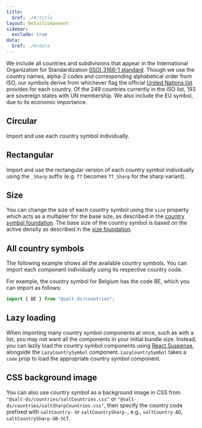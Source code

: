 ```yaml
---
title:
  $ref: ./#/title
layout: DetailComponent
sidebar:
  exclude: true
data:
  $ref: ./#/data
---
```


We include all countries and subdivisions that appear in the International Organization for Standardization [(ISO) 3166-1 standard](https://en.wikipedia.org/wiki/List_of_ISO_3166_country_codes). Though we use the country names, alpha-2 codes and corresponding alphabetical order from ISO, our symbols derive from whichever flag the official [United Nations list](https://data.un.org/en/index.html) provides for each country. Of the 249 countries currently in the ISO list, 193 are sovereign states with UN membership. We also include the EU symbol, due to its economic importance.

## Circular

Import and use each country symbol individually.

<LivePreview componentName="country-symbol" exampleName="BasicUsage" />

## Rectangular

Import and use the rectangular version of each country symbol individually using the `_Sharp` suffix (e.g. `TT` becomes `TT_Sharp` for the sharp variant).

<LivePreview componentName="country-symbol" exampleName="SharpVariants" />

## Size

You can change the size of each country symbol using the `size` property which acts as a multiplier for the base size, as described in the [country symbol foundation](/salt/foundations/assets/country-symbols). The base size of the country symbol is based on the active density as described in the [size foundation](/salt/foundations/size).

<LivePreview componentName="country-symbol" exampleName="Size" />

## All country symbols

The following example shows all the available country symbols. You can import each component individually using its respective country code.

For example, the country symbol for Belgium has the code BE, which you can import as follows:

```jsx
import { BE } from "@salt-ds/countries";
```

<LivePreview componentName="country-symbol" exampleName="AllCountrySymbols" />

## Lazy loading

When importing many country symbol components at once, such as with a list, you may not want all the components in your initial bundle size. Instead, you can lazily load the country symbol components using [React Suspense](https://react.dev/reference/react/Suspense), alongside the `LazyCountrySymbol` component. `LazyCountrySymbol` takes a `code` prop to load the appropriate country symbol component.

<LivePreview componentName="country-symbol" exampleName="LazyLoading" />

## CSS background image

You can also use country symbol as a background image in CSS from `"@salt-ds/countries/saltCountries.css"` or `"@salt-ds/countries/saltSharpCountries.css"`, then specify the country code prefixed with `saltCountry-` or `saltCountrySharp-`, e.g., `saltCountry-AD`, `saltCountrySharp-GB-SCT`.

<LivePreview componentName="country-symbol" exampleName="CssBackgroundImage" />
